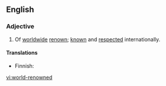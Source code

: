 ==English==

===Adjective===
{{en-adj|pos=[[world]]-[[renowned]]|-}}

# Of [[worldwide]] [[renown]]; [[know]]n and [[respect]]ed internationally.

====Translations====
{{trans-top|of worldwide renown}}
* Finnish: {{t|fi|maailmankuulu}}
{{trans-mid}}
{{trans-bottom}}

[[vi:world-renowned]]